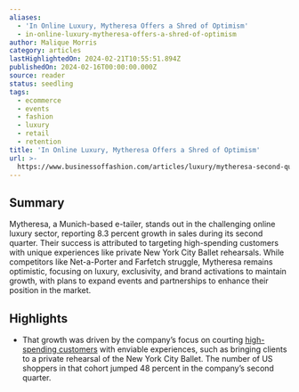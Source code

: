 ```yaml
---
aliases:
  - 'In Online Luxury, Mytheresa Offers a Shred of Optimism'
  - in-online-luxury-mytheresa-offers-a-shred-of-optimism
author: Malique Morris
category: articles
lastHighlightedOn: 2024-02-21T10:55:51.894Z
publishedOn: 2024-02-16T00:00:00.000Z
source: reader
status: seedling
tags:
  - ecommerce
  - events
  - fashion
  - luxury
  - retail
  - retention
title: 'In Online Luxury, Mytheresa Offers a Shred of Optimism'
url: >-
  https://www.businessoffashion.com/articles/luxury/mytheresa-second-quarter-2024-earnings-results/?utm_source=Sailthru&utm_medium=email&utm_campaign=Newsletter%20Weekly%20Roundup:%20Retail%20Dive:%20DTC%2002-17-2024&utm_term=Retail%20Dive:%20DTC%20Weekender
---
```

## Summary

Mytheresa, a Munich-based e-tailer, stands out in the challenging online luxury sector, reporting 8.3 percent growth in sales during its second quarter. Their success is attributed to targeting high-spending customers with unique experiences like private New York City Ballet rehearsals. While competitors like Net-a-Porter and Farfetch struggle, Mytheresa remains optimistic, focusing on luxury, exclusivity, and brand activations to maintain growth, with plans to expand events and partnerships to enhance their position in the market.

## Highlights

- That growth was driven by the company’s focus on courting [high-spending customers](https://www.businessoffashion.com/case-studies/luxury/top-one-percent-wealthy-customers-gucci-mytheresa-tiffany/) with enviable experiences, such as bringing clients to a private rehearsal of the New York City Ballet. The number of US shoppers in that cohort jumped 48 percent in the company’s second quarter.
